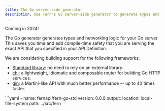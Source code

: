 ```yaml
---
title: The Go server-side generator
description: Use Fern's Go server-side generator to generate types and networking logic for your back end.
---
```


<Callout intent="tip">
Coming in 2024!
</Callout>

<br />

The Go generator generates types and networking logic for your Go server. This saves you time and add compile-time safety that you are serving the exact API that you specified in your API Definition.

We are considering building support for the following frameworks:
- [Standard library](https://pkg.go.dev/std): no need to rely on an external library.
- [chi](https://github.com/go-chi/chi): a lightweight, idiomatic and composable router for building Go HTTP services.
- [gin](https://github.com/gin-gonic/gin): a Martini-like API with much better performance -- up to 40 times faster.

<CodeBlock title="generators.yml">
```yaml
- name: fernapi/fern-go-std
  version: 0.0.0
  output:
    location: local-file-system
    path: ../src/fern
```
</CodeBlock>
